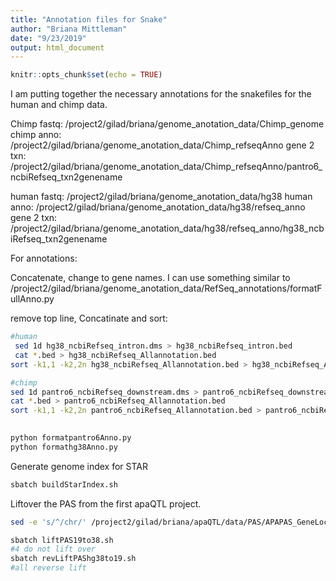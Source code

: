 ```yaml
---
title: "Annotation files for Snake"
author: "Briana Mittleman"
date: "9/23/2019"
output: html_document
---
```


```r
knitr::opts_chunk$set(echo = TRUE)
```

I am putting together the necessary annotations for the snakefiles for the human and chimp data. 

Chimp fastq: /project2/gilad/briana/genome_anotation_data/Chimp_genome
chimp anno: /project2/gilad/briana/genome_anotation_data/Chimp_refseqAnno
gene 2 txn: /project2/gilad/briana/genome_anotation_data/Chimp_refseqAnno/pantro6_ncbiRefseq_txn2genename

human fastq: /project2/gilad/briana/genome_anotation_data/hg38
human anno: /project2/gilad/briana/genome_anotation_data/hg38/refseq_anno
gene 2 txn: /project2/gilad/briana/genome_anotation_data/hg38/refseq_anno/hg38_ncbiRefseq_txn2genename

For annotations: 

Concatenate, change to gene names. I can use something similar to
/project2/gilad/briana/genome_anotation_data/RefSeq_annotations/formatFullAnno.py


remove top line, Concatinate and sort: 
```bash
#human
 sed 1d hg38_ncbiRefseq_intron.dms > hg38_ncbiRefseq_intron.bed
 cat *.bed > hg38_ncbiRefseq_Allannotation.bed
sort -k1,1 -k2,2n hg38_ncbiRefseq_Allannotation.bed > hg38_ncbiRefseq_Allannotation.sort.bed

#chimp
sed 1d pantro6_ncbiRefseq_downstream.dms > pantro6_ncbiRefseq_downstream.bed
cat *.bed > pantro6_ncbiRefseq_Allannotation.bed
sort -k1,1 -k2,2n pantro6_ncbiRefseq_Allannotation.bed > pantro6_ncbiRefseq_Allannotation.sort.bed
  
```

```bash
python formatpantro6Anno.py 
python formathg38Anno.py 

```

Generate genome index for STAR  

```bash
sbatch buildStarIndex.sh
```

Liftover the PAS from the first apaQTL project.  

```bash
sed -e 's/^/chr/' /project2/gilad/briana/apaQTL/data/PAS/APAPAS_GeneLocAnno.5perc.sort.bed  > ../data/liftover_files/APAPAS_withCHR_GeneLocAnno.5perc.sort.bed 

sbatch liftPAS19to38.sh
#4 do not lift over
sbatch revLiftPAShg38to19.sh
#all reverse lift
```


